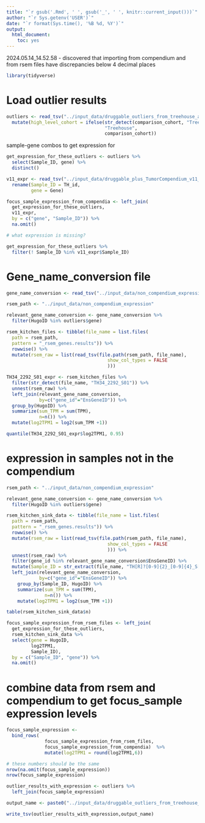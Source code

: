 ```yaml
---
title: "`r gsub('.Rmd', ' ', gsub('_', ' ', knitr::current_input()))`"
author: "`r Sys.getenv('USER')`"
date: "`r format(Sys.time(), '%B %d, %Y')`"
output:
  html_document:
    toc: yes
---
```

  
2024.05.14_14.52.58 - discovered that importing from compendium and from rsem files have discrepancies 
below 4 decimal places

```r

library(tidyverse)

```



# Load outlier results
```r

outliers <- read_tsv("../input_data/druggable_outliers_from_treehouse_and_other_cohorts_2023_11_09-13_46_32_2023.tsv") %>%
  mutate(high_level_cohort = ifelse(str_detect(comparison_cohort, "Treehouse"),
                                    "Treehouse",
                                    comparison_cohort))

```
sample-gene combos to get expression for
```r

get_expression_for_these_outliers <- outliers %>%
  select(Sample_ID, gene) %>%
  distinct()


```



```r

v11_expr <- read_tsv("../input_data/druggable_plus_TumorCompendium_v11_PolyA_hugo_log2tpm_58581genes_2020-04-09.tsv.gz") %>%
  rename(Sample_ID = TH_id,
         gene = Gene) 

focus_sample_expression_from_compendia <- left_join(
  get_expression_for_these_outliers,
  v11_expr, 
  by = c("gene", "Sample_ID")) %>%
  na.omit()

# what expression is missing? 

get_expression_for_these_outliers %>%
  filter(! Sample_ID %in% v11_expr$Sample_ID) 

```




# Gene_name_conversion file
```r

gene_name_conversion <- read_tsv("../input_data/non_compendium_expression/EnsGeneID_Hugo_Observed_Conversions.txt")

```



```r


rsem_path <- "../input_data/non_compendium_expression"

relevant_gene_name_conversion <- gene_name_conversion %>%
  filter(HugoID %in% outliers$gene)

rsem_kitchen_files <- tibble(file_name = list.files(
  path = rsem_path,
  pattern = "_rsem_genes.results")) %>%
  rowwise() %>%
  mutate(rsem_raw = list(read_tsv(file.path(rsem_path, file_name),
                                     show_col_types = FALSE
                                     ))) 

TH34_2292_S01_expr <- rsem_kitchen_files %>%
  filter(str_detect(file_name, "TH34_2292_S01")) %>%
  unnest(rsem_raw) %>%
  left_join(relevant_gene_name_conversion, 
            by=c("gene_id"="EnsGeneID")) %>%
  group_by(HugoID) %>%
  summarize(sum_TPM = sum(TPM),
            n=n()) %>%
  mutate(log2TPM1 = log2(sum_TPM +1))

quantile(TH34_2292_S01_expr$log2TPM1, 0.95)


```

# expression in samples not in the compendium

```r

rsem_path <- "../input_data/non_compendium_expression"

relevant_gene_name_conversion <- gene_name_conversion %>%
  filter(HugoID %in% outliers$gene)

rsem_kitchen_sink_data <- tibble(file_name = list.files(
  path = rsem_path,
  pattern = "_rsem_genes.results")) %>%
  rowwise() %>%
  mutate(rsem_raw = list(read_tsv(file.path(rsem_path, file_name),
                                     show_col_types = FALSE
                                     ))) %>%
  unnest(rsem_raw) %>%
  filter(gene_id %in% relevant_gene_name_conversion$EnsGeneID) %>%
  mutate(Sample_ID = str_extract(file_name, "TH[R]?[0-9]{2}_[0-9]{4}_S[0-9]{2}")) %>%
  left_join(relevant_gene_name_conversion, 
            by=c("gene_id"="EnsGeneID")) %>%
    group_by(Sample_ID, HugoID) %>%
    summarize(sum_TPM = sum(TPM),
              n=n()) %>%
    mutate(log2TPM1 = log2(sum_TPM +1))

table(rsem_kitchen_sink_data$n)

focus_sample_expression_from_rsem_files <- left_join(
  get_expression_for_these_outliers,
  rsem_kitchen_sink_data %>%
  select(gene = HugoID,
         log2TPM1,
         Sample_ID),
  by = c("Sample_ID", "gene")) %>%
  na.omit()
```

# combine data from rsem and compendium to get focus_sample expression levels 
```r

focus_sample_expression <- 
  bind_rows(
              focus_sample_expression_from_rsem_files,
              focus_sample_expression_from_compendia)  %>%
              mutate(log2TPM1 = round(log2TPM1,6))

# these numbers should be the same
nrow(na.omit(focus_sample_expression))
nrow(focus_sample_expression)


```



```r

outlier_results_with_expression <- outliers %>%
  left_join(focus_sample_expression)

```


```r

output_name <- paste0("../input_data/druggable_outliers_from_treehouse_and_other_cohorts_with_expression_", format(Sys.time(), "%Y_%m_%d-%H_%M_%S_%Y"), ".tsv")

write_tsv(outlier_results_with_expression,output_name)
          
```


